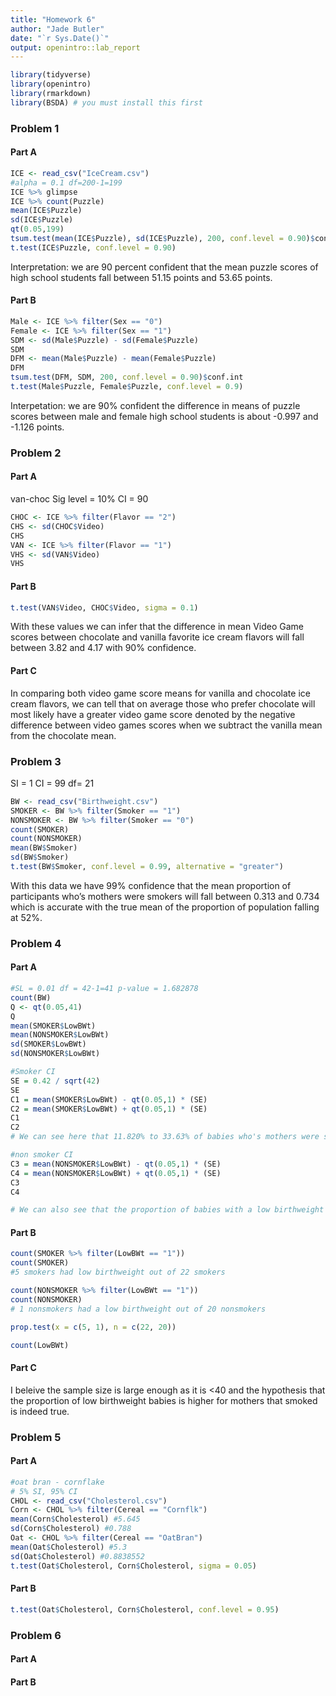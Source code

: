 ```yaml
---
title: "Homework 6"
author: "Jade Butler"
date: "`r Sys.Date()`"
output: openintro::lab_report
---
```


```r
library(tidyverse)
library(openintro)
library(rmarkdown)
library(BSDA) # you must install this first
```

### Problem 1
#### Part A
``` r
ICE <- read_csv("IceCream.csv")
#alpha = 0.1 df=200-1=199
ICE %>% glimpse
ICE %>% count(Puzzle)
mean(ICE$Puzzle) 
sd(ICE$Puzzle)
qt(0.05,199)
tsum.test(mean(ICE$Puzzle), sd(ICE$Puzzle), 200, conf.level = 0.90)$conf.int
t.test(ICE$Puzzle, conf.level = 0.90)

```
Interpretation: we are 90 percent confident that the mean puzzle scores of high school students fall between 51.15 points and 53.65 points.


#### Part B

```r
Male <- ICE %>% filter(Sex == "0")
Female <- ICE %>% filter(Sex == "1")
SDM <- sd(Male$Puzzle) - sd(Female$Puzzle)
SDM
DFM <- mean(Male$Puzzle) - mean(Female$Puzzle)
DFM
tsum.test(DFM, SDM, 200, conf.level = 0.90)$conf.int
t.test(Male$Puzzle, Female$Puzzle, conf.level = 0.9)
```

Interpetation: we are 90% confident the difference in means of puzzle scores between male and female high school students is about -0.997 and -1.126 points.

### Problem 2
#### Part A
van-choc
Sig level = 10%
CI = 90
```r
CHOC <- ICE %>% filter(Flavor == "2") 
CHS <- sd(CHOC$Video)
CHS
VAN <- ICE %>% filter(Flavor == "1")
VHS <- sd(VAN$Video)
VHS
```
#### Part B
```r
t.test(VAN$Video, CHOC$Video, sigma = 0.1)
```
With these values we can infer that the difference in mean Video Game scores between chocolate and vanilla favorite ice cream flavors will fall between 3.82 and 4.17 with 90% confidence.

#### Part C

In comparing both video game score means for vanilla and chocolate ice cream flavors, we can tell that on average those who prefer chocolate will most likely have a greater video game score denoted by the negative difference between video games scores when we subtract the vanilla mean from the chocolate mean.


### Problem 3
SI = 1 CI = 99 df= 21
```r
BW <- read_csv("Birthweight.csv")
SMOKER <- BW %>% filter(Smoker == "1")
NONSMOKER <- BW %>% filter(Smoker == "0")
count(SMOKER)
count(NONSMOKER)
mean(BW$Smoker)
sd(BW$Smoker)
t.test(BW$Smoker, conf.level = 0.99, alternative = "greater")
```
With this data we have 99% confidence that the mean proportion of participants who's mothers were smokers will fall between 0.313 and 0.734 which is accurate with the true mean of the proportion of population falling at 52%.

### Problem 4

#### Part A

```r
#SL = 0.01 df = 42-1=41 p-value = 1.682878
count(BW)
Q <- qt(0.05,41)
Q
mean(SMOKER$LowBWt)
mean(NONSMOKER$LowBWt)
sd(SMOKER$LowBWt)
sd(NONSMOKER$LowBWt)
```
``` r
#Smoker CI
SE = 0.42 / sqrt(42)
SE
C1 = mean(SMOKER$LowBWt) - qt(0.05,1) * (SE)
C2 = mean(SMOKER$LowBWt) + qt(0.05,1) * (SE)
C1 
C2
# We can see here that 11.820% to 33.63% of babies who's mothers were smokers are born with a low birthweight.

#non smoker CI
C3 = mean(NONSMOKER$LowBWt) - qt(0.05,1) * (SE)
C4 = mean(NONSMOKER$LowBWt) + qt(0.05,1) * (SE)
C3
C4

# We can also see that the proportion of babies with a low birthweight who's mothers were non-smokers lies between 5% to 15%

```
#### Part B
```r
count(SMOKER %>% filter(LowBWt == "1"))
count(SMOKER)
#5 smokers had low birthweight out of 22 smokers

count(NONSMOKER %>% filter(LowBWt == "1"))
count(NONSMOKER) 
# 1 nonsmokers had a low birthweight out of 20 nonsmokers

prop.test(x = c(5, 1), n = c(22, 20))

count(LowBWt)

```
#### Part C

I beleive the sample size is large enough as it is <40 and the hypothesis that the proportion of low birthweight babies is higher for mothers that smoked is indeed true.

### Problem 5
#### Part A
```r
#oat bran - cornflake 
# 5% SI, 95% CI
CHOL <- read_csv("Cholesterol.csv")
Corn <- CHOL %>% filter(Cereal == "Cornflk")
mean(Corn$Cholesterol) #5.645
sd(Corn$Cholesterol) #0.788
Oat <- CHOL %>% filter(Cereal == "OatBran")
mean(Oat$Cholesterol) #5.3
sd(Oat$Cholesterol) #0.8838552
t.test(Oat$Cholesterol, Corn$Cholesterol, sigma = 0.05)
```
#### Part B
```r
t.test(Oat$Cholesterol, Corn$Cholesterol, conf.level = 0.95)

```

### Problem 6
#### Part A



#### Part B







